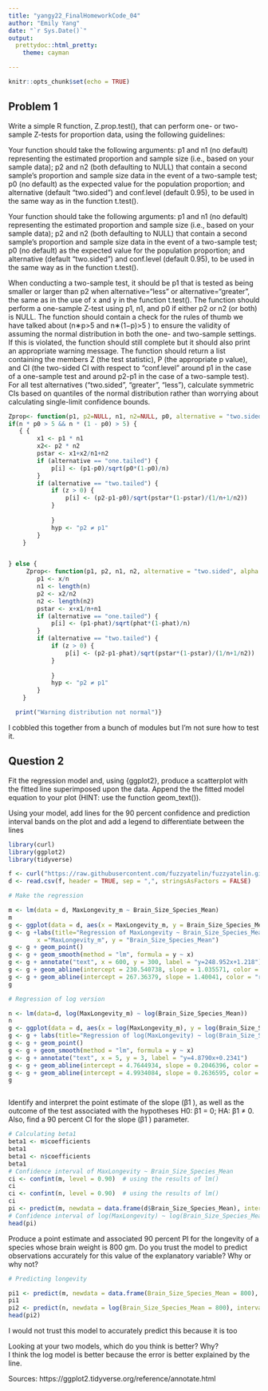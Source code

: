 ```yaml
---
title: "yangy22_FinalHomeworkCode_04"
author: "Emily Yang"
date: "`r Sys.Date()`"
output: 
  prettydoc::html_pretty:
    theme: cayman

---
```


```r
knitr::opts_chunk$set(echo = TRUE)
```
## Problem 1

Write a simple R function, Z.prop.test(), that can perform one- or two-sample Z-tests for proportion data, using the following guidelines:

Your function should take the following arguments: p1 and n1 (no default) representing the estimated proportion and sample size (i.e., based on your sample data); p2 and n2 (both defaulting to NULL) that contain a second sample’s proportion and sample size data in the event of a two-sample test; p0 (no default) as the expected value for the population proportion; and alternative (default “two.sided”) and conf.level (default 0.95), to be used in the same way as in the function t.test().

Your function should take the following arguments: p1 and n1 (no default) representing the estimated proportion and sample size (i.e., based on your sample data); p2 and n2 (both defaulting to NULL) that contain a second sample’s proportion and sample size data in the event of a two-sample test; p0 (no default) as the expected value for the population proportion; and alternative (default “two.sided”) and conf.level (default 0.95), to be used in the same way as in the function t.test().

When conducting a two-sample test, it should be p1 that is tested as being smaller or larger than p2 when alternative=“less” or alternative=“greater”, the same as in the use of x and y in the function t.test().
The function should perform a one-sample Z-test using p1, n1, and p0 if either p2 or n2 (or both) is NULL.
The function should contain a check for the rules of thumb we have talked about (n∗p>5
 and n∗(1−p)>5
) to ensure the validity of assuming the normal distribution in both the one- and two-sample settings. If this is violated, the function should still complete but it should also print an appropriate warning message.
The function should return a list containing the members Z (the test statistic), P (the appropriate p value), and CI (the two-sided CI with respect to “conf.level” around p1 in the case of a one-sample test and around p2-p1 in the case of a two-sample test). For all test alternatives (“two.sided”, “greater”, “less”), calculate symmetric CIs based on quantiles of the normal distribution rather than worrying about calculating single-limit confidence bounds.
```r

Zprop<- function(p1, p2=NULL, n1, n2=NULL, p0, alternative = "two.sided", alpha = 0.05)
if(n * p0 > 5 && n * (1 - p0) > 5) {
   { {
        x1 <- p1 * n1 
        x2<- p2 * n2
        pstar <- x1+x2/n1+n2
        if (alternative == "one.tailed") {
            p[i] <- (p1-p0)/sqrt(p0*(1-p0)/n)
        }
        if (alternative == "two.tailed") {
            if (z > 0) {
                p[i] <- (p2-p1-p0)/sqrt(pstar*(1-pstar)/(1/n+1/n2))
            }
          
            }
            hyp <- "p2 ≠ p1"
        }
    }


} else {
     Zprop<- function(p1, p2, n1, n2, alternative = "two.sided", alpha = 0.05) { {
        p1 <- x/n
        n1 <- length(n)
        p2 <- x2/n2
        n2 <- length(n2)
        pstar <- x+x1/n+n1
        if (alternative == "one.tailed") {
            p[i] <- (p1-phat)/sqrt(phat*(1-phat)/n)
        }
        if (alternative == "two.tailed") {
            if (z > 0) {
                p[i] <- (p2-p1-phat)/sqrt(pstar*(1-pstar)/(1/n+1/n2))
            }
          
            }
            hyp <- "p2 ≠ p1"
        }
    }

  print("Warning distribution not normal")}

```
I cobbled this together from a bunch of modules but I'm not sure how to test it.

## Question 2

Fit the regression model and, using {ggplot2}, produce a scatterplot with the fitted line superimposed upon the data. Append the the fitted model equation to your plot (HINT: use the function geom_text()).

Using your model, add lines for the 90 percent confidence and prediction interval bands on the plot and add a legend to differentiate between the lines
```r
library(curl)
library(ggplot2)
library(tidyverse)

f <- curl("https://raw.githubusercontent.com/fuzzyatelin/fuzzyatelin.github.io/master/AN588_Fall23/KamilarAndCooperData.csv")
d <- read.csv(f, header = TRUE, sep = ",", stringsAsFactors = FALSE)

# Make the regression

m <- lm(data = d, MaxLongevity_m ~ Brain_Size_Species_Mean)
m
g <- ggplot(data = d, aes(x = MaxLongevity_m, y = Brain_Size_Species_Mean)) 
g <- g +labs(title="Regression of MaxLongevity ~ Brain_Size_Species_Mean",
        x ="MaxLongevity_m", y = "Brain_Size_Species_Mean")
g <- g + geom_point()
g <- g + geom_smooth(method = "lm", formula = y ~ x)
g <- g + annotate("text", x = 600, y = 300, label = "y=248.952x+1.218") 
g <- g + geom_abline(intercept = 230.540738, slope = 1.035571, color = "red")
g <- g + geom_abline(intercept = 267.36379, slope = 1.40041, color = "red")
g

# Regression of log version

n <- lm(data=d, log(MaxLongevity_m) ~ log(Brain_Size_Species_Mean))
n
g <- ggplot(data = d, aes(x = log(MaxLongevity_m), y = log(Brain_Size_Species_Mean)))
g <- g + labs(title="Regression of log(MaxLongevity) ~ log(Brain_Size_Species_Mean)", x ="log(MaxLongevity_m)", y = "log(Brain_Size_Species_Mean)")
g <- g + geom_point()
g <- g + geom_smooth(method = "lm", formula = y ~ x)
g <- g + annotate("text", x = 5, y = 3, label = "y=4.8790x+0.2341")
g <- g + geom_abline(intercept = 4.7644934, slope = 0.2046396, color = "red")
g <- g + geom_abline(intercept = 4.9934084, slope = 0.2636595, color = "red")
g



```

Identify and interpret the point estimate of the slope (β1
), as well as the outcome of the test associated with the hypotheses H0: β1
 = 0; HA: β1
 ≠ 0. Also, find a 90 percent CI for the slope (β1
) parameter.
```r
# Calculating beta1 
beta1 <- m$coefficients
beta1
beta1 <- n$coefficients
beta1
# Confidence interval of MaxLongevity ~ Brain_Size_Species_Mean
ci <- confint(m, level = 0.90)  # using the results of lm()
ci
ci <- confint(n, level = 0.90)  # using the results of lm()
ci
pi <- predict(m, newdata = data.frame(d$Brain_Size_Species_Mean), interval = "prediction", level = 0.90)  # for a vector of values
# Confidence interval of log(MaxLongevity) ~ log(Brain_Size_Species_Mean
head(pi)

```
Produce a point estimate and associated 90 percent PI for the longevity of a species whose brain weight is 800 gm. Do you trust the model to predict observations accurately for this value of the explanatory variable? Why or why not?
```r
# Predicting longevity

pi1 <- predict(m, newdata = data.frame(Brain_Size_Species_Mean = 800), interval = "prediction", level = 0.90) 
pi1
pi2 <- predict(n, newdata = log(Brain_Size_Species_Mean = 800), interval = "prediction", level = 0.90)
head(pi2)
```
I would not trust this model to accurately predict this because it is too 

Looking at your two models, which do you think is better? Why?<br> 
I think the log model is better because the error is better explained by the line.

Sources: 
https://ggplot2.tidyverse.org/reference/annotate.html <br>